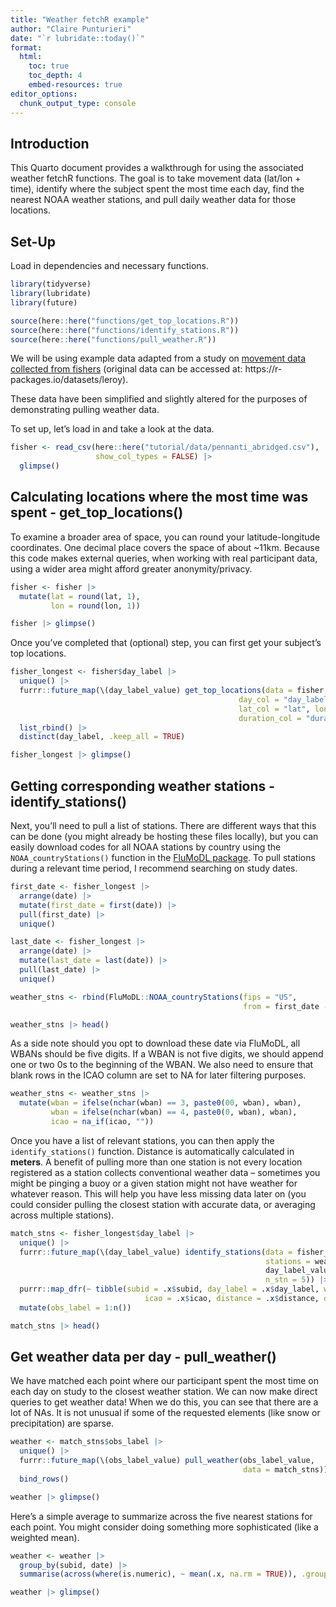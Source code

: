 ```yaml
---
title: "Weather fetchR example"
author: "Claire Punturieri"
date: "`r lubridate::today()`"
format: 
  html:
    toc: true
    toc_depth: 4
    embed-resources: true
editor_options: 
  chunk_output_type: console
---
```

## Introduction

This Quarto document provides a walkthrough for using the associated weather fetchR functions. The goal is to take movement data (lat/lon + time), identify where the subject spent the most time each day, find the nearest NOAA weather stations, and pull daily weather data for those locations.

## Set-Up

Load in dependencies and necessary functions.
```r
library(tidyverse)
library(lubridate)
library(future)

source(here::here("functions/get_top_locations.R"))
source(here::here("functions/identify_stations.R"))
source(here::here("functions/pull_weather.R"))
```

We will be using example data adapted from a study on [movement data collected from fishers](https://datarepository.movebank.org/entities/datapackage/8d40ab81-1f34-4280-b6be-91e6b9fc3fcd) (original data can be accessed at: https://r-packages.io/datasets/leroy).

These data have been simplified and slightly altered for the purposes of demonstrating pulling weather data.

To set up, let's load in and take a look at the data.
```r
fisher <- read_csv(here::here("tutorial/data/pennanti_abridged.csv"),
                   show_col_types = FALSE) |> 
  glimpse()
```

## Calculating locations where the most time was spent - get_top_locations()

To examine a broader area of space, you can round your latitude-longitude coordinates. One decimal place covers the space of about ~11km. Because this code makes external queries, when working with real participant data, using a wider area might afford greater anonymity/privacy.
```r
fisher <- fisher |>
  mutate(lat = round(lat, 1),
         lon = round(lon, 1))

fisher |> glimpse()
```

Once you've completed that (optional) step, you can first get your subject's top locations.
```r
fisher_longest <- fisher$day_label |>
  unique() |>
  furrr::future_map(\(day_label_value) get_top_locations(data = fisher, day_label_value,
                                                   day_col = "day_label",
                                                   lat_col = "lat", lon_col = "lon",
                                                   duration_col = "duration")) |>
  list_rbind() |> 
  distinct(day_label, .keep_all = TRUE)

fisher_longest |> glimpse()
```

## Getting corresponding weather stations - identify_stations()

Next, you'll need to pull a list of stations. There are different ways that this can be done (you might already be hosting these files locally), but you can easily download codes for all NOAA stations by country using the `NOAA_countryStations()` function in the [FluMoDL package](https://github.com/thlytras/FluMoDL). To pull stations during a relevant time period, I recommend searching on study dates.
```r
first_date <- fisher_longest |>
  arrange(date) |>
  mutate(first_date = first(date)) |>
  pull(first_date) |>
  unique()

last_date <- fisher_longest |>
  arrange(date) |>
  mutate(last_date = last(date)) |>
  pull(last_date) |>
  unique()

weather_stns <- rbind(FluMoDL::NOAA_countryStations(fips = "US",
                                                    from = first_date - 1, to = last_date + 1))

weather_stns |> head()
```

As a side note should you opt to download these date via FluMoDL, all WBANs should be five digits. If a WBAN is not five digits, we should append one or two 0s to the beginning of the WBAN. We also need to ensure that blank rows in the ICAO column are set to NA for later filtering purposes.
```r
weather_stns <- weather_stns |> 
  mutate(wban = ifelse(nchar(wban) == 3, paste0(00, wban), wban),
         wban = ifelse(nchar(wban) == 4, paste0(0, wban), wban),
         icao = na_if(icao, ""))
```

Once you have a list of relevant stations, you can then apply the `identify_stations()` function. Distance is automatically calculated in **meters**. A benefit of pulling more than one station is not every location registered as a station collects conventional weather data -- sometimes you might be pinging a buoy or a given station might not have weather for whatever reason. This will help you have less missing data later on (you could consider pulling the closest station with accurate data, or averaging across multiple stations).
```r
match_stns <- fisher_longest$day_label |>
  unique() |>
  furrr::future_map(\(day_label_value) identify_stations(data = fisher_longest,
                                                         stations = weather_stns,
                                                         day_label_value,
                                                         n_stn = 5)) |>
  purrr::map_dfr(~ tibble(subid = .x$subid, day_label = .x$day_label, wban = .x$wban,
                              icao = .x$icao, distance = .x$distance, date = .x$date)) |>
  mutate(obs_label = 1:n())

match_stns |> head()
```

## Get weather data per day - pull_weather()

We have matched each point where our participant spent the most time on each day on study to the closest weather station. We can now make direct queries to get weather data! When we do this, you can see that there are a lot of NAs. It is not unusual if some of the requested elements (like snow or precipitation) are sparse.
```r
weather <- match_stns$obs_label |>
  unique() |>
  furrr::future_map(\(obs_label_value) pull_weather(obs_label_value,
                                                    data = match_stns)) |> 
  bind_rows()

weather |> glimpse()
```

Here's a simple average to summarize across the five nearest stations for each point. You might consider doing something more sophisticated (like a weighted mean).
```r
weather <- weather |> 
  group_by(subid, date) |> 
  summarise(across(where(is.numeric), ~ mean(.x, na.rm = TRUE)), .groups = "drop")

weather |> glimpse()
```
